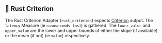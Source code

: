 ## 🦀 Rust Criterion

The Rust Criterion Adapter (`rust_criterion`) expects [Criterion](https://github.com/bheisler/criterion.rs) output.
The `latency` Measure (ie `nanoseconds (ns)`) is gathered.
The `lower_value` and `upper_value` are the lower and upper bounds of either the slope (if available) or the mean (if not) (ie `value`) respectively.
